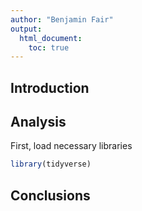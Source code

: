 ```yaml
---
author: "Benjamin Fair"
output:
  html_document:
    toc: true
---
```


## Introduction


## Analysis

First, load necessary libraries
```r
library(tidyverse)

```


## Conclusions


